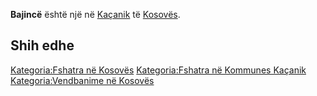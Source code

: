 {{Fshat në 
 | Emri                = Bajincë
 | EmriAlt                = 
 | NAME_SHORT_FORM=      
 | NAME_GENERIC=      
 | NAME_SORT_NAME_RO=      BAJINCE
 | FULL_NAME_RO = Bajincë
 | FULL_NAME_ND_RO=Bajince
 | SORT_NAME_RG=BAJINCE
 | FULL_NAME_RG=Bajincë
 | FULL_NAME_ND_RG=Bajince
 | SRP_NAME_SHORT_FORM=      
 | SRP_NAME_GENERIC=      
 | SRP_NAME_SORT_NAME_RO=      
 | SRP_FULL_NAME_RO = 
 | SRP_FULL_NAME_ND_RO=
 | SRP_SORT_NAME_RG=
 | SRP_FULL_NAME_RG=
 | SRP_FULL_NAME_ND_RG=
 | Emri (Rasa dhanore) = 
 | Figura              = 
 | Shteti              = Kosovo
 | Komuna              = Kaçanik
 | Kodi postar         = 
 | Sipërfaqja          = 

 | Popullsia           = 

 | Regj. i popullsisë  = 
 | Dend. e popullsisë  = 
 | Faqja zyrtare       = 
 <!--- Koordinatat ----> 
 | Gjerësia            = 42.625
 | Gjatësia            = 20.837778
 | Lartësia            = 
}}
'''Bajincë''' është një [[]] në [[Kaçanik]] të [[Kosovës]].

<!-- == Gjeografia == -->
<!-- == Historia == -->
<!-- == Demografia == -->
== Shih edhe ==
{{Komuna Kaçanik}}
{{Kosovo-Administrata-Cung}}

[[Kategoria:Fshatra në Kosovës]]
[[Kategoria:Fshatra në Kommunes Kaçanik]]
[[Kategoria:Vendbanime në Kosovës]]